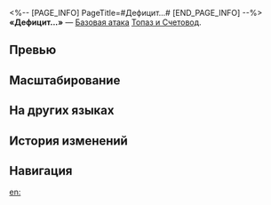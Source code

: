<%-- [PAGE_INFO]
PageTitle=#Дефицит...#
[END_PAGE_INFO] --%>
{{Навык Инфобокс
|Название         = Дефицит...
|Изображение      = Навык Дефицит....png
|Персонаж         = Топаз и Счетовод
|Тип              = Базовая атака
|Тэг              = Одиночная атака
|УронСтойк        = 10
|ЭнергияГен       = 20
|Энергия          = 
|Длительность     = 
|Описание         = Наносит выбранному противнику огненный урон, равный {{Цвет|Выделенный|50%—110%}} от силы атаки Топаз.
|Свойство1        = 
|Масштабирование1 = 
}}
'''«Дефицит...»''' — [[Базовая атака]] [[Топаз и Счетовод]].

==Превью==
{{Превью
|Файл = Дефицит... Превью
}}

==Масштабирование==
{{Масштабирование навыка
|50%;60%;70%;80%;90%;100%;110%;120%;130%;140%
}}

==На других языках==
{{На других языках
|en   = Deficit...
|zhs  = 赤字…
|zht  = 赤字……
|ja   = {{Rubi|赤字|あかじ}}…
|ko   = 적자…
|es   = Déficit
|fr   = Déficit
|ru   = Дефицит...
|th   = Deficit...
|vi   = Mức Thâm Hụt...
|de   = Defizit ...
|id   = Deficit...
|pt   = Déficit...
}}

==История изменений==
{{История изменений|3.5}}

==Навигация==
{{Навык Навбокс|Топаз и Счетовод}}

[[en:]]